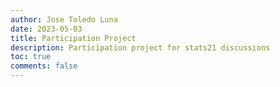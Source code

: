 ```yaml
---
author: Jose Toledo Luna
date: 2023-05-03
title: Participation Project
description: Participation project for stats21 discussions
toc: true
comments: false
---
```


<!---
The goal of this project is for you to create a simple exploratory data analysis application (EDA). You will do so using the [streamlit](https://streamlit.io) framework


## Streamlit Application Structure

- Have a [file uploader button ](https://docs.streamlit.io/library/api-reference/widgets/st.file_uploader) which allows you to upload your own `csv` file
- Once the `csv` file has been uploaded display relevant statistics about the dataset, such as: number of rows, number of columns, how many categorical/numerical/bool variables are there *(other information you can think of, optional)*

- An appropriate [input widget](https://docs.streamlit.io/library/api-reference/widgets) to select a **single** column from the dataset. *(If you are a looking for a challenge select multiple columns, optional)*

- Once the chosen column has been selected, if the column is numerical display in a table the [five number summary](https://en.wikipedia.org/wiki/Five-number_summary), create a distribution plot using matplotlib/seaborn. The plot should be highly customized, I recommend [The Python Graph Gallery](https://www.python-graph-gallery.com) for examples and inspiration 

- If the column selected is categorical, display in a table the proportions of each category level, and create a customized barplot

I leave the customization of your streamlit application up to you. For example, the layout, theme, single or multiple pages, etc..


## Github Repository Structure

In order for streamlit to host your application properly *(and free)* you need to have a **public** repository with the contents of your application.

The structure be something like this:

- Include a `README.md` file that provides a brief summary of your application and includes any pertinent details or instructions

- a `.gitignore` specifying files for git to not keep track of,
see [Introduction to Streamlit](/ucla/stats21/discussions/02-streamlit.qmd) and 
[Github Overview](/ucla/stats21/discussions/03-git.qmd)  for additional reference

- a `requirements.txt` file specifying all of the packages used for your streamlit application. I recommend using a [virtual environment](/ucla/stats21/discussions/04-virtualenv.qmd)

--->


















